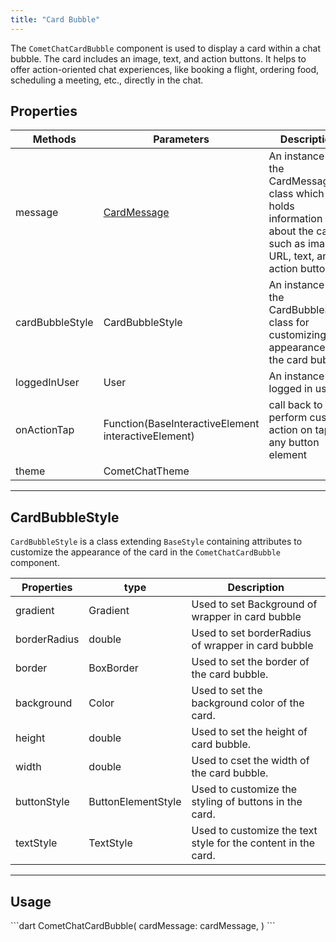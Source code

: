 ```yaml
---
title: "Card Bubble"
---
```


The `CometChatCardBubble` component is used to display a card within a chat bubble. The card includes an image, text, and action buttons. It helps to offer action-oriented chat experiences, like booking a flight, ordering food, scheduling a meeting, etc., directly in the chat.

## Properties

| Methods         | Parameters                                                      | Description                                                                                                              |
| --------------- | --------------------------------------------------------------- | ------------------------------------------------------------------------------------------------------------------------ |
| message         | [CardMessage](/docs/ui-kit/flutter/v4/interactive-card-message) | An instance of the CardMessage class which holds information about the card such as image URL, text, and action buttons. |
| cardBubbleStyle | CardBubbleStyle                                                 | An instance of the CardBubbleStyle class for customizing the appearance of the card bubble.                              |
| loggedInUser    | User                                                            | An instance of logged in user                                                                                            |
| onActionTap     | Function(BaseInteractiveElement interactiveElement)             | call back to perform custom action on tap of any button element                                                          |
| theme           | CometChatTheme                                                  |                                                                                                                          |

***

## CardBubbleStyle

`CardBubbleStyle` is a class extending `BaseStyle` containing attributes to customize the appearance of the card in the `CometChatCardBubble` component.

| Properties   | type               | Description                                                   |
| ------------ | ------------------ | ------------------------------------------------------------- |
| gradient     | Gradient           | Used to set Background of wrapper in card bubble              |
| borderRadius | double             | Used to set borderRadius of wrapper in card bubble            |
| border       | BoxBorder          | Used to set the border of the card bubble.                    |
| background   | Color              | Used to set the background color of the card.                 |
| height       | double             | Used to set the height of card bubble.                        |
| width        | double             | Used to cset the width of the card bubble.                    |
| buttonStyle  | ButtonElementStyle | Used to customize the styling of buttons in the card.         |
| textStyle    | TextStyle          | Used to customize the text style for the content in the card. |

***

## Usage

<Tabs>
<Tab title="Dart">
```dart
CometChatCardBubble(
    cardMessage: cardMessage,
)
```

</Tab>

</Tabs>
